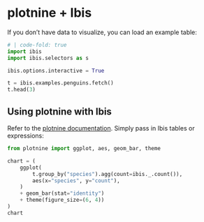 # plotnine + Ibis

If you don't have data to visualize, you can load an example table:


```python
# | code-fold: true
import ibis
import ibis.selectors as s

ibis.options.interactive = True

t = ibis.examples.penguins.fetch()
t.head(3)
```

## Using plotnine with Ibis

Refer to the [plotnine documentation](https://plotnine.readthedocs.io/). Simply pass in Ibis tables or expressions:

```python
from plotnine import ggplot, aes, geom_bar, theme

chart = (
    ggplot(
        t.group_by("species").agg(count=ibis._.count()),
        aes(x="species", y="count"),
    )
    + geom_bar(stat="identity")
    + theme(figure_size=(6, 4))
)
chart
```

